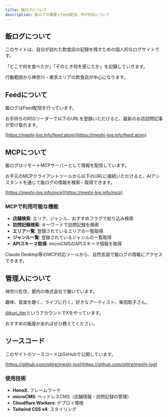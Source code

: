 ```yaml
---
title: 飯ログについて
description: 飯ログの概要とFeed配信、MCP対応について
---
```


## 飯ログについて
このサイトは、自分が訪れた飲食店の記録を残すための個人的なログサイトです。

「どこで何を食べたか」「そのとき何を感じたか」を記録していきます。

行動範囲から神奈川・東京エリアの飲食店が中心になります。

## Feedについて
飯ログはFeed配信を行っています。

お手持ちのRSSリーダーで以下のURLを登録いただけると、最新のお店訪問記事が受け取れます。

[https://meshi-log.info/feed.atom](https://meshi-log.info/feed.atom)

## MCPについて
飯ログはリモートMCPサーバーとして情報を配信しています。

お手元のMCPクライアントツールから以下のURLに接続いただけると、AIアシスタントを通じて飯ログの情報を検索・取得できます。

[https://meshi-log.info/mcp](https://meshi-log.info/mcp)

### MCPで利用可能な機能
- **店舗検索**: エリア、ジャンル、おすすめフラグで絞り込み検索
- **訪問記録検索**: キーワードで訪問記録を検索
- **エリア一覧**: 登録されているエリアの一覧取得
- **ジャンル一覧**: 登録されているジャンルの一覧取得
- **APIスキーマ取得**: microCMSのAPIスキーマ情報を取得

Claude Desktop等のMCP対応ツールから、自然言語で飯ログの情報にアクセスできます。

## 管理人について
神奈川在住、都内の株式会社で働いています。

趣味、音楽を聴く、ライブに行く。好きなアーティスト、柴田聡子さん。

[@kuri_tter](https://x.com/kuri_tter)というアカウントでXをやっています。

おすすめの飯屋があればぜひ教えてください。

## ソースコード
このサイトのソースコードはGitHubで公開しています。

[https://github.com/qlitre/meshi-log](https://github.com/qlitre/meshi-log)

### 使用技術
- **HonoX**: フレームワーク
- **microCMS**: ヘッドレスCMS（店舗情報・訪問記録の管理）
- **Cloudflare Workers**: デプロイ環境
- **Tailwind CSS v4**: スタイリング
